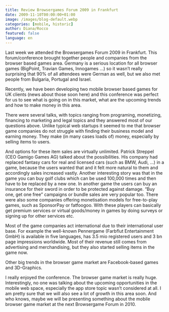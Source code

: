 ```yaml
---
title: Review Browsergames Forum 2009 in Frankfurt
date: 2009-11-10T00:00:00+01:00
image: /images/blog-default.webp
categories: [mobile, historic]
author: Diana/Rocco
featured: false
language: en
---
```


<div class="entry-content">
Last week we attended the Browsergames Forum 2009 in Frankfurt. This forum/conference brought together people and companies from the browser based games area. Germany is a serious location for all browser games (BigPoint, Travian Games, Innogames ...) so it wasn’t really surprising that 90% of all attendees were German as well, but we also met people from Bulgaria, Portugal and Israel.



Recently, we have been developing two mobile browser based games for UK clients (news about those soon here) and this conference was perfect for us to see what is going on in this market, what are the upcoming trends and how to make money in this area.



There were several talks, with topics ranging from programing, monetizing, financing to marketing and legal topics and they answered most of our questions above. Unlike typical web startups it seemed to me that browser game companies do not struggle with finding their business model and earning money. They make (in many cases loads of) money, especially by selling items to users.



And options for these item sales are virtually unlimited. Patrick Streppel (CEO Gamigo Games AG) talked about the possibilities. His company had replaced fantasy cars for real and licensed cars (such as BMW, Audi, ...) in a game, because the users wanted that and it felt more natural to them and accordingly sales increased vastly. Another interesting story was that in the game you can buy golf clubs which can be used 100,000 times and then have to be replaced by a new one. In another game the users can buy an insurance for their sword in order to be protected against damage. “Buy one, get one free” campaigns or bundle sales are very popular too. There were also some companies offering monetisation models for free-to-play games, such as SponsorPay or fatfoogoo. With these players can basically get premium services or virtual goods/money in games by doing surveys or signing up for other services etc.



Most of the game companies act international due to their international user base. For example the well-known Pennergame (Farbflut Entertainment GmbH) is available in five languages, has 3.5 mio registered users and 3 bn page impressions worldwide. Most of their revenue still comes from advertising and merchandising, but they also started selling items in the game now.



Other big trends in the browser game market are Facebook-based games and 3D-Graphics.



I really enjoyed the conference. The browser game market is really huge. Interestingly, no one was talking about the upcoming opportunities in the mobile web space, especially the app store topic wasn’t considered at all. I am pretty sure that we will also see a lot of growth in this area soon. And who knows, maybe we will be presenting something about the mobile browser game market at the next Browsergame Forum in 2010.
</div>

